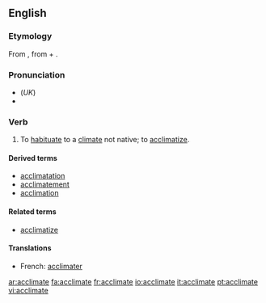 ==English==
===Etymology===
From {{F.}} {{term|acclimater}}, from {{term|à}} + {{term|climat||climate}}.

===Pronunciation===
*(''UK'') {{IPA|/əˈklaɪmət/}}
*{{audio|en-us-acclimate.ogg|Audio (US)}}

===Verb===
{{en-verb|acclimat|ing}}

# {{context|transitive|mainly|_|US}} To [[habituate]] to a [[climate]] not native; to [[acclimatize]].

====Derived terms====
* [[acclimatation]]
* [[acclimatement]]
* [[acclimation]]

====Related terms====
* [[acclimatize]]

====Translations====
{{trans-top}}
* French: [[acclimater]]
{{trans-bottom}}

[[ar:acclimate]]
[[fa:acclimate]]
[[fr:acclimate]]
[[io:acclimate]]
[[it:acclimate]]
[[pt:acclimate]]
[[vi:acclimate]]